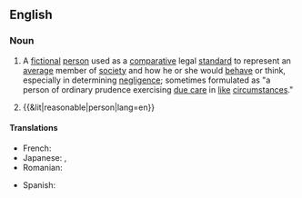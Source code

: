 {{also|reasonable-person}}
==English==
{{wikipedia|Reasonable man}}

===Noun===
{{en-noun|s|reasonable people}}

# {{lb|en|legal}} A [[fictional]] [[person]] used as a [[comparative]] legal [[standard]] to represent an [[average]] member of [[society]] and how he or she would [[behave]] or think, especially in determining [[negligence]]; sometimes formulated as "a person of ordinary prudence exercising [[standard of care|due care]] in [[like]] [[circumstances]]."
# {{&lit|reasonable|person|lang=en}}

====Translations====
{{trans-top|a fictional person used as a comparative legal standard to represent an average member of society}}
* French: {{t|fr|personne raisonnable|f}}
* Japanese: {{t|ja|通常人|tr=tsūjōjin}}, {{t|ja|一般人|tr=ippanjin}}
* Romanian: {{t|ro|persoană rezonabilă}}
{{trans-mid}}
* Spanish: {{t|es|persona razonable|f}}
{{trans-bottom}}